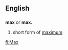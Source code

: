{{rfc}}
==English==

==={{Abbreviation}}===
'''max''' or '''max.'''
# short form of [[maximum]]

[[fi:Max]]